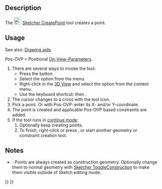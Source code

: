 <languages/>
<translate>

<!--T:11-->
{{Docnav
|[[Sketcher_StopOperation|Stop Operation]]
|[[Sketcher_CreatePolyline|Polyline]]
|[[Sketcher_Workbench|Sketcher]]
|IconL=Sketcher_StopOperation.svg
|IconR=Sketcher_CreatePolyline.svg
|IconC=Workbench_Sketcher.svg
}}

<!--T:1-->
{{GuiCommand
|Name=Sketcher CreatePoint
|MenuLocation=Sketch → Geometries → Point
|Workbenches=[[Sketcher_Workbench|Sketcher]]
|Shortcut={{KEY|G}} {{KEY|Y}}
}}

==Description== <!--T:2-->

<!--T:3-->
The [[Image:Sketcher_CreatePoint.svg|24px]] [[Sketcher_CreatePoint|Sketcher CreatePoint]] tool creates a point.

==Usage== <!--T:4-->

<!--T:15-->
See also: [[Sketcher_Workbench#Drawing_aids|Drawing aids]].

<!--T:16-->
Pos-OVP = Positional [[Sketcher_Preferences#General|On-View-Parameters]]. {{Version|1.0}}

<!--T:5-->
# There are several ways to invoke the tool:
#* Press the {{Button|[[Image:Sketcher_CreatePoint.svg|16px]] [[Sketcher_CreatePoint|Point]]}} button.
#* Select the {{MenuCommand|Sketch → Geometries → [[Image:Sketcher_CreatePoint.svg|16px]] Point}} option from the menu.
#* Right-click in the [[3D_View|3D View]] and select the {{MenuCommand|[[Image:Sketcher_CreatePoint.svg|16px]] Point}} option from the context menu.
#* Use the keyboard shortcut: {{KEY|G}} then {{KEY|Y}}.
# The cursor changes to a cross with the tool icon.
# Pick a point. Or with Pos-OVP: enter its X- and/or Y-coordinate.
# The point is created and applicable Pos-OVP based constraints are added.
# If the tool runs in [[Sketcher_Workbench#Continue_modes|continue mode]]:
## Optionally keep creating points.
## To finish, right-click or press {{KEY|Esc}}, or start another geometry or constraint creation tool.

==Notes== <!--T:17-->

<!--T:18-->
* {{VersionMinus|0.21}}: Points are always created as construction geometry. Optionally change them to normal geometry with [[Sketcher_ToggleConstruction|Sketcher ToggleConstruction]] to make them visible outside of Sketch editing mode.


<!--T:12-->
{{Docnav
|[[Sketcher_StopOperation|Stop Operation]]
|[[Sketcher_CreatePolyline|Polyline]]
|[[Sketcher_Workbench|Sketcher]]
|IconL=Sketcher_StopOperation.svg
|IconR=Sketcher_CreatePolyline.svg
|IconC=Workbench_Sketcher.svg
}}

</translate>
{{Sketcher_Tools_navi{{#translation:}}}}
{{Userdocnavi{{#translation:}}}}